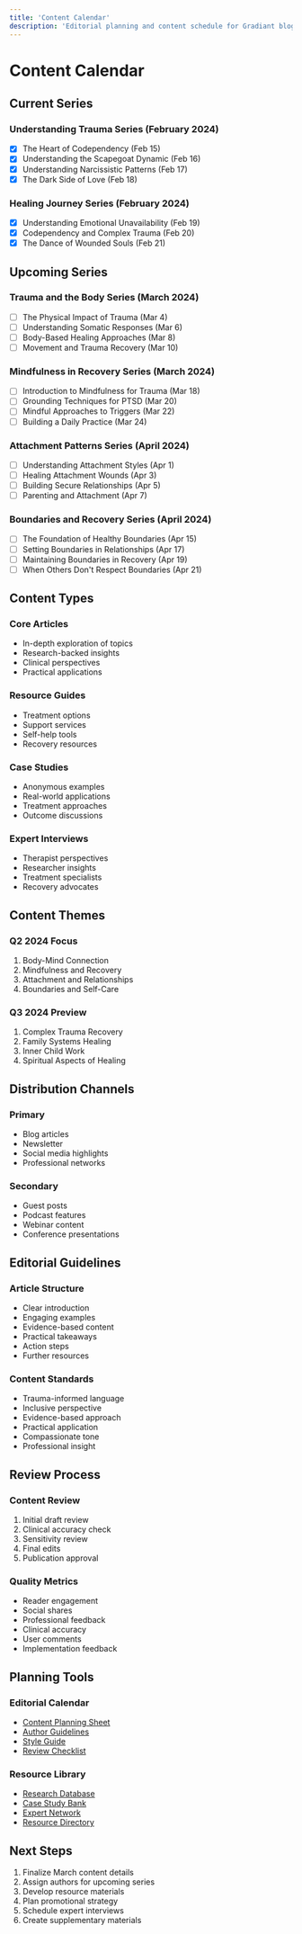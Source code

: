 ```yaml
---
title: 'Content Calendar'
description: 'Editorial planning and content schedule for Gradiant blog'
---
```


# Content Calendar

## Current Series

### Understanding Trauma Series (February 2024)

- [x] The Heart of Codependency (Feb 15)
- [x] Understanding the Scapegoat Dynamic (Feb 16)
- [x] Understanding Narcissistic Patterns (Feb 17)
- [x] The Dark Side of Love (Feb 18)

### Healing Journey Series (February 2024)

- [x] Understanding Emotional Unavailability (Feb 19)
- [x] Codependency and Complex Trauma (Feb 20)
- [x] The Dance of Wounded Souls (Feb 21)

## Upcoming Series

### Trauma and the Body Series (March 2024)

- [ ] The Physical Impact of Trauma (Mar 4)
- [ ] Understanding Somatic Responses (Mar 6)
- [ ] Body-Based Healing Approaches (Mar 8)
- [ ] Movement and Trauma Recovery (Mar 10)

### Mindfulness in Recovery Series (March 2024)

- [ ] Introduction to Mindfulness for Trauma (Mar 18)
- [ ] Grounding Techniques for PTSD (Mar 20)
- [ ] Mindful Approaches to Triggers (Mar 22)
- [ ] Building a Daily Practice (Mar 24)

### Attachment Patterns Series (April 2024)

- [ ] Understanding Attachment Styles (Apr 1)
- [ ] Healing Attachment Wounds (Apr 3)
- [ ] Building Secure Relationships (Apr 5)
- [ ] Parenting and Attachment (Apr 7)

### Boundaries and Recovery Series (April 2024)

- [ ] The Foundation of Healthy Boundaries (Apr 15)
- [ ] Setting Boundaries in Relationships (Apr 17)
- [ ] Maintaining Boundaries in Recovery (Apr 19)
- [ ] When Others Don't Respect Boundaries (Apr 21)

## Content Types

### Core Articles

- In-depth exploration of topics
- Research-backed insights
- Clinical perspectives
- Practical applications

### Resource Guides

- Treatment options
- Support services
- Self-help tools
- Recovery resources

### Case Studies

- Anonymous examples
- Real-world applications
- Treatment approaches
- Outcome discussions

### Expert Interviews

- Therapist perspectives
- Researcher insights
- Treatment specialists
- Recovery advocates

## Content Themes

### Q2 2024 Focus

1. Body-Mind Connection
2. Mindfulness and Recovery
3. Attachment and Relationships
4. Boundaries and Self-Care

### Q3 2024 Preview

1. Complex Trauma Recovery
2. Family Systems Healing
3. Inner Child Work
4. Spiritual Aspects of Healing

## Distribution Channels

### Primary

- Blog articles
- Newsletter
- Social media highlights
- Professional networks

### Secondary

- Guest posts
- Podcast features
- Webinar content
- Conference presentations

## Editorial Guidelines

### Article Structure

- Clear introduction
- Engaging examples
- Evidence-based content
- Practical takeaways
- Action steps
- Further resources

### Content Standards

- Trauma-informed language
- Inclusive perspective
- Evidence-based approach
- Practical application
- Compassionate tone
- Professional insight

## Review Process

### Content Review

1. Initial draft review
2. Clinical accuracy check
3. Sensitivity review
4. Final edits
5. Publication approval

### Quality Metrics

- Reader engagement
- Social shares
- Professional feedback
- Clinical accuracy
- User comments
- Implementation feedback

## Planning Tools

### Editorial Calendar

- [Content Planning Sheet](planning/content-planning.xlsx)
- [Author Guidelines](planning/author-guidelines.pdf)
- [Style Guide](planning/style-guide.pdf)
- [Review Checklist](planning/review-checklist.pdf)

### Resource Library

- [Research Database](planning/research-database.xlsx)
- [Case Study Bank](planning/case-studies.xlsx)
- [Expert Network](planning/expert-network.xlsx)
- [Resource Directory](planning/resource-directory.xlsx)

## Next Steps

1. Finalize March content details
2. Assign authors for upcoming series
3. Develop resource materials
4. Plan promotional strategy
5. Schedule expert interviews
6. Create supplementary materials
